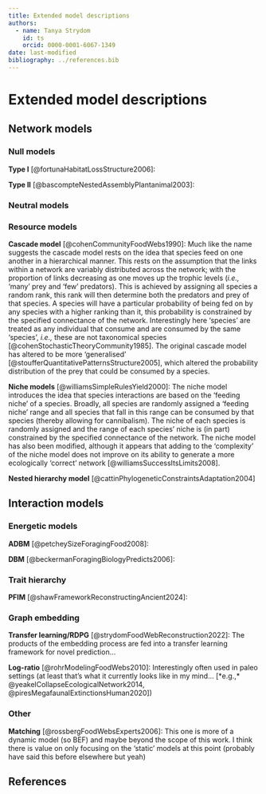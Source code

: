 ```yaml
---
title: Extended model descriptions
authors:
  - name: Tanya Strydom
    id: ts
    orcid: 0000-0001-6067-1349
date: last-modified
bibliography: ../references.bib
---
```


# Extended model descriptions {#sec-extended-model-descriptions}

## Network models

### Null models

**Type I** [@fortunaHabitatLossStructure2006]:

**Type II** [@bascompteNestedAssemblyPlantanimal2003]:

### Neutral models

### Resource models

**Cascade model** [@cohenCommunityFoodWebs1990]: Much like the name suggests the cascade model rests on the idea that species feed on one another in a hierarchical manner. This rests on the assumption that the links within a network are variably distributed across the network; with the proportion of links decreasing as one moves up the trophic levels (*i.e.,* 'many' prey and 'few' predators). This is achieved by assigning all species a random rank, this rank will then determine both the predators and prey of that species. A species will have a particular probability of being fed on by any species with a higher ranking than it, this probability is constrained by the specified connectance of the network. Interestingly here 'species' are treated as any individual that consume and are consumed by the same 'species', *i.e.,* these are not taxonomical species [@cohenStochasticTheoryCommunity1985]. The original cascade model has altered to be more 'generalised' [@stoufferQuantitativePatternsStructure2005], which altered the probability distribution of the prey that could be consumed by a species.

**Niche models** [@williamsSimpleRulesYield2000]: The niche model introduces the idea that species interactions are based on the 'feeding niche' of a species. Broadly, all species are randomly assigned a 'feeding niche' range and all species that fall in this range can be consumed by that species (thereby allowing for cannibalism). The niche of each species is randomly assigned and the range of each species' niche is (in part) constrained by the specified connectance of the network. The niche model has also been modified, although it appears that adding to the 'complexity' of the niche model does not improve on its ability to generate a more ecologically 'correct' network [@williamsSuccessItsLimits2008].

**Nested hierarchy model** [@cattinPhylogeneticConstraintsAdaptation2004]

## Interaction models

### Energetic models

**ADBM** [@petcheySizeForagingFood2008]: 

**DBM** [@beckermanForagingBiologyPredicts2006]:

### Trait hierarchy

**PFIM** [@shawFrameworkReconstructingAncient2024]:

### Graph embedding

**Transfer learning/RDPG** [@strydomFoodWebReconstruction2022]: The products of the embedding process are fed into a transfer learning framework for novel prediction...

**Log-ratio** [@rohrModelingFoodWebs2010]: Interestingly often used in paleo settings (at least that's what it currently looks like in my mind... [*e.g.,* @yeakelCollapseEcologicalNetwork2014, @piresMegafaunalExtinctionsHuman2020])

### Other

**Matching** [@rossbergFoodWebsExperts2006]: This one is more of a dynamic model (so BEF) and maybe beyond the scope of this work. I think there is value on only focusing on the 'static' models at this point (probably have said this before elsewhere but yeah)

## References {.unnumbered}

::: {#refs}
:::